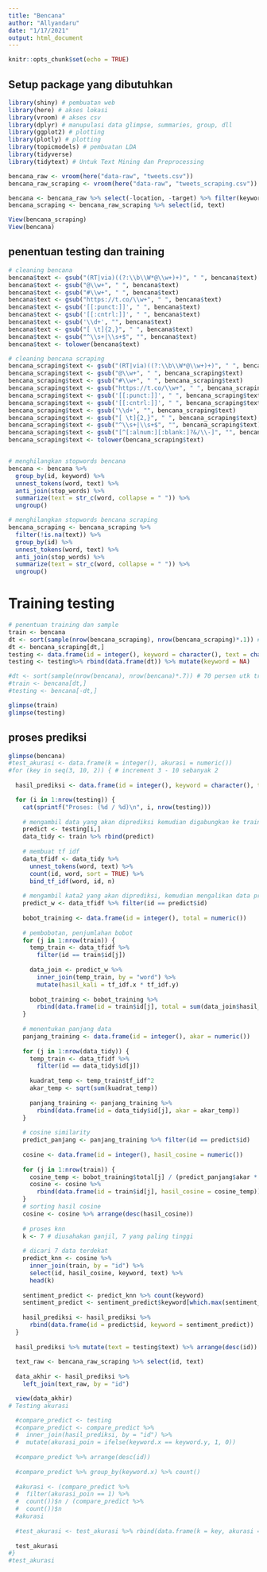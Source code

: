 ```yaml
---
title: "Bencana"
author: "Allyandaru"
date: "1/17/2021"
output: html_document
---
```


```r
knitr::opts_chunk$set(echo = TRUE)
```

## Setup package yang dibutuhkan
```r
library(shiny) # pembuatan web
library(here) # akses lokasi
library(vroom) # akses csv
library(dplyr) # manupulasi data glimpse, summaries, group, dll
library(ggplot2) # plotting 
library(plotly) # plotting
library(topicmodels) # pembuatan LDA
library(tidyverse)
library(tidytext) # Untuk Text Mining dan Preprocessing

bencana_raw <- vroom(here("data-raw", "tweets.csv"))
bencana_raw_scraping <- vroom(here("data-raw", "tweets_scraping.csv"))

bencana <- bencana_raw %>% select(-location, -target) %>% filter(keyword == "flood" | keyword == "earthquake" | keyword == "volcano")
bencana_scraping <- bencana_raw_scraping %>% select(id, text)

View(bencana_scraping)
View(bencana)
```

## penentuan testing dan training
```r

# cleaning bencana
bencana$text <- gsub("(RT|via)((?:\\b\\W*@\\w+)+)", " ", bencana$text)
bencana$text <- gsub("@\\w+", " ", bencana$text)
bencana$text <- gsub("#\\w+", " ", bencana$text)
bencana$text <- gsub("https://t.co/\\w+", " ", bencana$text)
bencana$text <- gsub('[[:punct:]]', " ", bencana$text)
bencana$text <- gsub('[[:cntrl:]]', " ", bencana$text)
bencana$text <- gsub('\\d+', "", bencana$text)
bencana$text <- gsub("[ \t]{2,}", " ", bencana$text)
bencana$text <- gsub("^\\s+|\\s+$", "", bencana$text)
bencana$text <- tolower(bencana$text)

# cleaning bencana scraping
bencana_scraping$text <- gsub("(RT|via)((?:\\b\\W*@\\w+)+)", " ", bencana_scraping$text)
bencana_scraping$text <- gsub("@\\w+", " ", bencana_scraping$text)
bencana_scraping$text <- gsub("#\\w+", " ", bencana_scraping$text)
bencana_scraping$text <- gsub("https://t.co/\\w+", " ", bencana_scraping$text)
bencana_scraping$text <- gsub('[[:punct:]]', " ", bencana_scraping$text)
bencana_scraping$text <- gsub('[[:cntrl:]]', " ", bencana_scraping$text)
bencana_scraping$text <- gsub('\\d+', "", bencana_scraping$text)
bencana_scraping$text <- gsub("[ \t]{2,}", " ", bencana_scraping$text)
bencana_scraping$text <- gsub("^\\s+|\\s+$", "", bencana_scraping$text)
bencana_scraping$text <- gsub("[^[:alnum:][:blank:]?&/\\-]", "", bencana_scraping$text)
bencana_scraping$text <- tolower(bencana_scraping$text)


# menghilangkan stopwords bencana
bencana <- bencana %>%
  group_by(id, keyword) %>%
  unnest_tokens(word, text) %>%
  anti_join(stop_words) %>%
  summarize(text = str_c(word, collapse = " ")) %>%
  ungroup()

# menghilangkan stopwords bencana scraping
bencana_scraping <- bencana_scraping %>%
  filter(!is.na(text)) %>%
  group_by(id) %>%
  unnest_tokens(word, text) %>%
  anti_join(stop_words) %>%
  summarize(text = str_c(word, collapse = " ")) %>%
  ungroup()
```
# Training testing
```r
# penentuan training dan sample
train <- bencana
dt <- sort(sample(nrow(bencana_scraping), nrow(bencana_scraping)*.1)) # 10 persen data scraping
dt <- bencana_scraping[dt,]
testing <- data.frame(id = integer(), keyword = character(), text = character())
testing <- testing%>% rbind(data.frame(dt)) %>% mutate(keyword = NA)

#dt <- sort(sample(nrow(bencana), nrow(bencana)*.7)) # 70 persen utk training
#train <- bencana[dt,]
#testing <- bencana[-dt,]

glimpse(train)
glimpse(testing)
```

## proses prediksi
```r
glimpse(bencana)
#test_akurasi <- data.frame(k = integer(), akurasi = numeric())
#for (key in seq(3, 10, 2)) { # increment 3 - 10 sebanyak 2
  
  hasil_prediksi <- data.frame(id = integer(), keyword = character(), text = character())

  for (i in 1:nrow(testing)) {
    cat(sprintf("Proses: (%d / %d)\n", i, nrow(testing)))
    
    # mengambil data yang akan diprediksi kemudian digabungkan ke training
    predict <- testing[i,]
    data_tidy <- train %>% rbind(predict)
    
    # membuat tf idf
    data_tfidf <- data_tidy %>% 
      unnest_tokens(word, text) %>%
      count(id, word, sort = TRUE) %>%
      bind_tf_idf(word, id, n)
    
    # mengambil kata2 yang akan diprediksi, kemudian mengalikan data predict dan data training untuk dimasukkan ke rumus cosine
    predict_w <- data_tfidf %>% filter(id == predict$id)
    
    bobot_training <- data.frame(id = integer(), total = numeric())
    
    # pembobotan, penjumlahan bobot
    for (j in 1:nrow(train)) {
      temp_train <- data_tfidf %>%
        filter(id == train$id[j])
      
      data_join <- predict_w %>%
        inner_join(temp_train, by = "word") %>%
        mutate(hasil_kali = tf_idf.x * tf_idf.y)
      
      bobot_training <- bobot_training %>%
        rbind(data.frame(id = train$id[j], total = sum(data_join$hasil_kali)))
    }
    
    # menentukan panjang data
    panjang_training <- data.frame(id = integer(), akar = numeric())
    
    for (j in 1:nrow(data_tidy)) {
      temp_train <- data_tfidf %>%
        filter(id == data_tidy$id[j])
      
      kuadrat_temp <- temp_train$tf_idf^2
      akar_temp <- sqrt(sum(kuadrat_temp))
      
      panjang_training <- panjang_training %>%
        rbind(data.frame(id = data_tidy$id[j], akar = akar_temp))
    }
    
    # cosine similarity
    predict_panjang <- panjang_training %>% filter(id == predict$id)
    
    cosine <- data.frame(id = integer(), hasil_cosine = numeric())
    
    for (j in 1:nrow(train)) {
      cosine_temp <- bobot_training$total[j] / (predict_panjang$akar * panjang_training$akar[j])
      cosine <- cosine %>%
        rbind(data.frame(id = train$id[j], hasil_cosine = cosine_temp))
    }
    # sorting hasil cosine
    cosine <- cosine %>% arrange(desc(hasil_cosine))
    
    # proses knn
    k <- 7 # diusahakan ganjil, 7 yang paling tinggi
    
    # dicari 7 data terdekat
    predict_knn <- cosine %>%
      inner_join(train, by = "id") %>%
      select(id, hasil_cosine, keyword, text) %>%
      head(k)
    
    sentiment_predict <- predict_knn %>% count(keyword)
    sentiment_predict <- sentiment_predict$keyword[which.max(sentiment_predict$n)]
    
    hasil_prediksi <- hasil_prediksi %>%
      rbind(data.frame(id = predict$id, keyword = sentiment_predict))
  }
  
  hasil_prediksi %>% mutate(text = testing$text) %>% arrange(desc(id))
  
  text_raw <- bencana_raw_scraping %>% select(id, text)
  
  data_akhir <- hasil_prediksi %>% 
    left_join(text_raw, by = "id")

  view(data_akhir)
# Testing akurasi

  #compare_predict <- testing
  #compare_predict <- compare_predict %>% 
  #  inner_join(hasil_prediksi, by = "id") %>%
  #  mutate(akurasi_poin = ifelse(keyword.x == keyword.y, 1, 0))
  
  #compare_predict %>% arrange(desc(id))
  
  #compare_predict %>% group_by(keyword.x) %>% count()
  
  #akurasi <- (compare_predict %>%
  #  filter(akurasi_poin == 1) %>%
  #  count())$n / (compare_predict %>%
  #  count())$n
  #akurasi
  
  #test_akurasi <- test_akurasi %>% rbind(data.frame(k = key, akurasi = akurasi))
  
  test_akurasi
#}
#test_akurasi
```